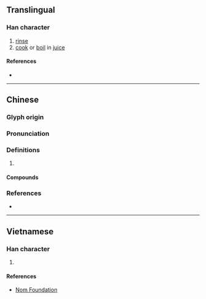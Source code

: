 {{character info/new}}
==Translingual==

===Han character===
{{Han char|rn=85|rad=水|as=08|sn=11|four=32100|canj=ESBN|ids=⿰氵刷}}

# [[rinse]]
# [[cook]] or [[boil]] in [[juice]]

====References====
* {{Han ref|kx=0627.360|dkj=17580|dj=1029.230|hdz=31664.060|uh=6DAE|ud=28078|bh=B252|bd=45650}}

----

==Chinese==
{{zh-forms}}

===Glyph origin===
{{Han etym}}

===Pronunciation===
{{zh-pron
|m=shuàn
|c=saan3,syun3
|mn=ml:soàn
|mc=y
|oc=y
|cat=v
}}

===Definitions===
{{zh-hanzi}}

# {{rfdef|zh}}

====Compounds====
{{zh-der|涮羊肉|涮鍋子}}

===References===
* {{R:yue:Hanzi}}

----

==Vietnamese==

===Han character===
{{vi-readings|rs=水08|hanviet=loát}}

# {{defn|lang=vi|sort=水08}}

====References====
* [http://nomfoundation.org/common/nom_details.php?codepoint=6dae Nom Foundation]